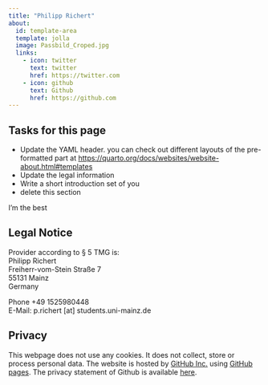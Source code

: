 ```yaml
---
title: "Philipp Richert"
about:
  id: template-area
  template: jolla
  image: Passbild_Croped.jpg
  links:
    - icon: twitter
      text: twitter
      href: https://twitter.com
    - icon: github
      text: Github
      href: https://github.com
---
```


## Tasks for this page

* Update the YAML header. you can check out different layouts of the pre-formatted part at <https://quarto.org/docs/websites/website-about.html#templates>
* Update the legal information
* Write a short introduction set of you
* delete this section


:::{#template-area}

I'm the best

:::

## Legal Notice

Provider according to § 5 TMG is:  
Philipp Richert  
Freiherr-vom-Stein Straße 7  
55131 Mainz  
Germany  

Phone +49 1525980448  
E-Mail: p.richert [at] students.uni-mainz.de

## Privacy

This webpage does not use any cookies. It does not collect, store or process personal data. The website is hosted by [GitHub Inc.](https://github.com/){target="_blank"} using [GitHub pages](https://docs.github.com/en/pages/getting-started-with-github-pages/about-github-pages){target="_blank"}. The privacy statement of Github is available [here](https://docs.github.com/en/site-policy/privacy-policies/github-privacy-statement){target="_blank"}. 
